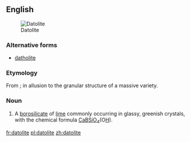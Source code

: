 ==English==
[[Image:Datolite Roncari quarry .jpg|thumb|Datolite]]

===Alternative forms===
* [[datholite]]

===Etymology===
From {{etyl|grc|en}} {{term|δατέομαι||I divide|tr=dateomai|lang=grc}} {{suffix||lite|lang=en}}; in allusion to the granular structure of a massive variety.

===Noun===
{{en-noun}}

# {{context|mineral|lang=en}} A [[borosilicate]] of [[lime]] commonly occurring in glassy, greenish crystals, with the chemical formula [[calcium|Ca]][[boron|B]][[silicon|Si]][[oxygen|O]]<sub>4</sub>(O[[hydrogen|H]]).

[[fr:datolite]]
[[pl:datolite]]
[[zh:datolite]]